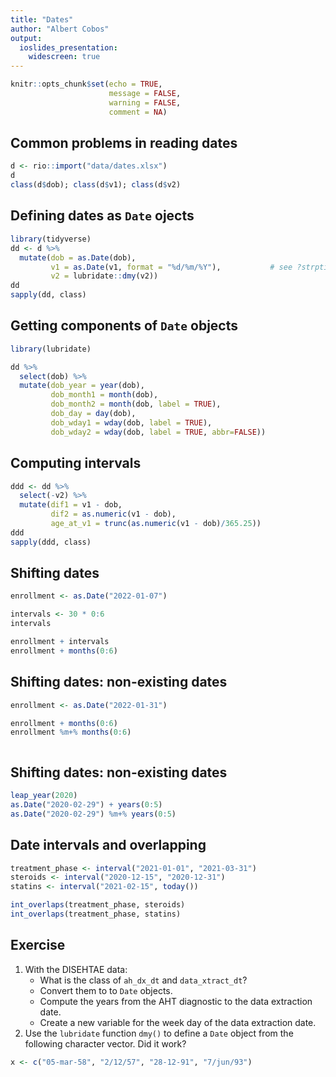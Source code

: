 ```yaml
---
title: "Dates"
author: "Albert Cobos"
output: 
  ioslides_presentation:
    widescreen: true
---
```


```r
knitr::opts_chunk$set(echo = TRUE, 
                      message = FALSE, 
                      warning = FALSE,
                      comment = NA)


```


## Common problems in reading dates

```r
d <- rio::import("data/dates.xlsx") 
d
class(d$dob); class(d$v1); class(d$v2)
```


## Defining dates as `Date` ojects

```r
library(tidyverse)
dd <- d %>% 
  mutate(dob = as.Date(dob),
         v1 = as.Date(v1, format = "%d/%m/%Y"),           # see ?strptime
         v2 = lubridate::dmy(v2))
dd
sapply(dd, class)
```

## Getting components of `Date` objects

```r
library(lubridate)

dd %>% 
  select(dob) %>% 
  mutate(dob_year = year(dob),
         dob_month1 = month(dob),
         dob_month2 = month(dob, label = TRUE),
         dob_day = day(dob),
         dob_wday1 = wday(dob, label = TRUE),
         dob_wday2 = wday(dob, label = TRUE, abbr=FALSE))

```

## Computing intervals

```r
ddd <- dd %>% 
  select(-v2) %>% 
  mutate(dif1 = v1 - dob,
         dif2 = as.numeric(v1 - dob),
         age_at_v1 = trunc(as.numeric(v1 - dob)/365.25))
ddd
sapply(ddd, class)
```


## Shifting dates

```r
enrollment <- as.Date("2022-01-07")

intervals <- 30 * 0:6
intervals

enrollment + intervals
enrollment + months(0:6)

```

## Shifting dates: non-existing dates

```r
enrollment <- as.Date("2022-01-31")

enrollment + months(0:6)
enrollment %m+% months(0:6)



```

## Shifting dates: non-existing dates

```r
leap_year(2020)
as.Date("2020-02-29") + years(0:5)
as.Date("2020-02-29") %m+% years(0:5)
```


## Date intervals and overlapping

```r
treatment_phase <- interval("2021-01-01", "2021-03-31")
steroids <- interval("2020-12-15", "2020-12-31")
statins <- interval("2021-02-15", today())

int_overlaps(treatment_phase, steroids)
int_overlaps(treatment_phase, statins)
```

## Exercise

1. With the DISEHTAE data:
    + What is the class of `ah_dx_dt` and `data_xtract_dt`?
    + Convert them to to `Date` objects.
    + Compute the years from the AHT diagnostic to the data extraction date.
    + Create a new variable for the week day of the data extraction date.
    
1. Use the `lubridate` function `dmy()` to define a `Date` object from the following character vector. Did it work?  

```r
x <- c("05-mar-58", "2/12/57", "28-12-91", "7/jun/93")
```




